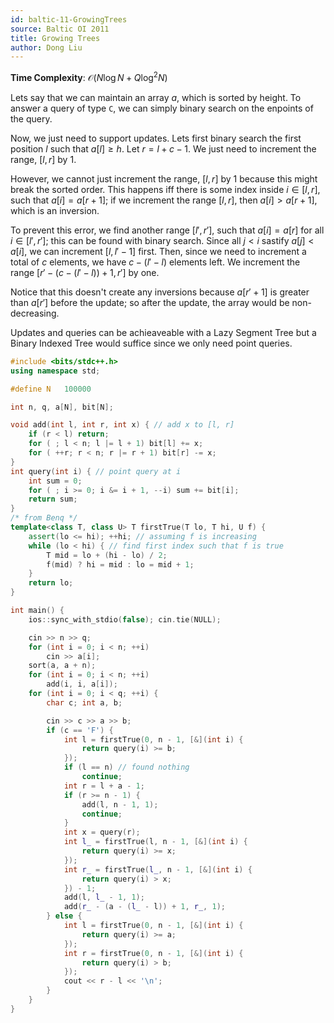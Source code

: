 ```yaml
---
id: baltic-11-GrowingTrees
source: Baltic OI 2011
title: Growing Trees
author: Dong Liu
---
```


**Time Complexity**: $\mathcal O(N\log N + Q\log^2 N)$

Lets say that we can maintain an array $a$, which is sorted by height. To answer a query of type `C`, we can simply binary search on the enpoints of the query.

Now, we just need to support updates. Lets first binary search the first position $l$ such that $a[l]\geq h$. Let $r = l + c - 1$. We just need to increment the range, $[l, r]$ by $1$. 

However, we cannot just increment the range, $[l, r]$ by $1$ because this might break the sorted order. This happens iff there is some index inside $i\in [l, r]$, such that $a[i] = a[r+1]$; if we increment the range $[l, r]$, then $a[i] > a[r + 1]$, which is an inversion.

To prevent this error, we find another range $[l', r']$, such that $a[i] = a[r]$ for all $i\in [l', r']$; this can be found with binary search. Since all $j < i$ sastify $a[j] < a[i]$, we can increment $[l, l' - 1]$ first. Then, since we need to increment a total of $c$ elements, we have $c - (l' - l)$ elements left. We increment the range $[r' - (c - (l' - l)) + 1, r']$ by one.

Notice that this doesn't create any inversions because $a[r' + 1]$ is greater than $a[r']$ before the update; so after the update, the array would be non-decreasing.

Updates and queries can be achieaveable with a Lazy Segment Tree but a Binary Indexed Tree would suffice since we only need point queries.

<LanguageSection>

<CPPSection>

```cpp
#include <bits/stdc++.h>
using namespace std;

#define N	100000

int n, q, a[N], bit[N];

void add(int l, int r, int x) { // add x to [l, r] 
	if (r < l) return;
	for ( ; l < n; l |= l + 1) bit[l] += x;
	for ( ++r; r < n; r |= r + 1) bit[r] -= x;
}
int query(int i) { // point query at i
	int sum = 0;
	for ( ; i >= 0; i &= i + 1, --i) sum += bit[i];
	return sum;
}
/* from Benq */
template<class T, class U> T firstTrue(T lo, T hi, U f) {
	assert(lo <= hi); ++hi; // assuming f is increasing
	while (lo < hi) { // find first index such that f is true 
		T mid = lo + (hi - lo) / 2;
		f(mid) ? hi = mid : lo = mid + 1; 
	} 
	return lo;
}

int main() {
	ios::sync_with_stdio(false); cin.tie(NULL);

	cin >> n >> q;
	for (int i = 0; i < n; ++i)
		cin >> a[i];
	sort(a, a + n);
	for (int i = 0; i < n; ++i)
		add(i, i, a[i]);
	for (int i = 0; i < q; ++i) {
		char c; int a, b;

		cin >> c >> a >> b;
		if (c == 'F') {
			int l = firstTrue(0, n - 1, [&](int i) {
				return query(i) >= b;
			});
			if (l == n) // found nothing
				continue;
			int r = l + a - 1;
			if (r >= n - 1) {
				add(l, n - 1, 1);
				continue;
			}
			int x = query(r);
			int l_ = firstTrue(l, n - 1, [&](int i) {
				return query(i) >= x;
			});
			int r_ = firstTrue(l_, n - 1, [&](int i) {
				return query(i) > x;
			}) - 1;
			add(l, l_ - 1, 1);
			add(r_ - (a - (l_ - l)) + 1, r_, 1);
		} else {
			int l = firstTrue(0, n - 1, [&](int i) {
				return query(i) >= a;
			});
			int r = firstTrue(0, n - 1, [&](int i) {
				return query(i) > b;
			});
			cout << r - l << '\n';
		}
	}
}
```

</CPPSection>

</LanguageSection>